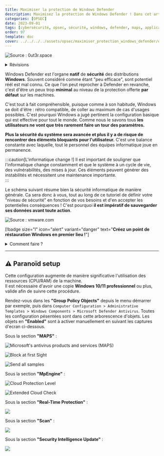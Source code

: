 ```yaml
---
title: Maximiser la protection de Windows Defender
description: Maximisez la protection de Windows Defender ! Dans cet article nous verrons la configuration que j'utilise pour augmenter les capacitiés de windows defender et ses différents modules.
categories: [OPSEC]
date: 2023-09-01
tags: [cybersécurité, opsec, sécurité, windows, defender, maps, application, guard]
order: 97
template: doc
cover: ../../../../assets/opsec/maximiser_protection_windows_defender/defender.webp
---
```



![Source : 0ut3r.space](../../../../assets/opsec/maximiser_protection_windows_defender/defender.webp)

<details>
<summary>Révisions</summary>
Auteur | Date | Changes
--- | --- | ---
contactit.fr | 01/09/2023 | Initial push
</details>

Windows Defender est l'organe **natif** de **sécurité** des distributions **Windows**. Souvent considéré comme étant "peu efficace", sont potentiel réél est mal connu. Ce que l'on peut reprocher à Defender en revanche, c'est d'être un peux trop **minimal** au niveau de la protection offerte **par défaut** sur les machines.  

C'est tout à fait compréhensible, puisque comme à son habitude, Windows se doit d'être : rétro compatible, de coller au maximum de cas d'usages possibles. C'est pourquoi Windows a jugé pertinent la configuration basique qui est effective pour tout le monde. Comme nous le savons tous **les utilisateurs ne vont que très rarement faire un tour des paramètres.**  

**Plus la sécurité du système sera avancée et plus il y a de risque de rencontrer des éléments bloquants pour l'utilisateur.** C'est une balance constante avec laquelle, tout le personnel des équipes informatique joue en permanence.  

:::caution[L'informatique change !]
Il est important de souligner que l'informatique change constamment et que le système à un cycle de vie, des vulnérabilités, des mises à jour. Ces éléments peuvent générer des instabilités et nécessitent une maintenance importante.    
::: 

Le schéma suivant résume bien la sécurité informatique de manière générale. Ca sera donc à vous, tout au long de ce tutoriel de définir votre "niveau de sécurité" en fonction de vos besoins et d'en accepter les potentielles conséquences ! C'est pourquoi **il est impératif de sauvegarder ses données avant toute action**.

![Source : vmware.com](../../../../assets/opsec/maximiser_protection_windows_defender/conveniancevssec.webp)

[!badge size="l" icon="alert" variant="danger" text="**Créez un point de réstauration Windows en premier lieu !**"]

<details>
<summary>Comment faire ?</summary>

<Steps>

1. Rechercher "Créer un point de restauration" dans le menu démarrer de Windows.

   ![](../../../../assets/opsec/maximiser_protection_windows_defender/pointderestauration.png)

2. Cliquer sur créer.

   ![](../../../../assets/opsec/maximiser_protection_windows_defender/creer.png)

3. Nommer et créer le point de restauration.

   ![](../../../../assets/opsec/maximiser_protection_windows_defender/nom.png)

4. Point de restauration en cours de création...

   ![](../../../../assets/opsec/maximiser_protection_windows_defender/progressbar.png)

5. Fermer la fenêtre.

   ![](../../../../assets/opsec/maximiser_protection_windows_defender/finished.png)

</Steps>

</details>

---

## ⚠️ Paranoïd setup

Cette configuration augmente de manière significative l'utilisation des ressources (CPU/RAM) de la machine.  
Il est nécessaire d'avoir une copie **Windows 10/11 professionnel** ou plus, valide afin de suivre cette procédure.  

Rendez-vous dans les **"Group Policy Objects"** depuis le menu démarrer par exemple, puis dans `Computer Configuration > Administrative Templates > Windows Components > Microsoft Defender Antivirus`. Toutes les configuration pésentées sont dans cette arborescence d'objets. Les objets en **"Enabled"** sont à activer manuellement en suivant les captures d'ecran ci-dessous.  

Sous la section **"MAPS"** :  

![Microsoft's antivirus products and services (MAPS)](../../../../assets/opsec/maximiser_protection_windows_defender/MAPS.png)

![Block at first Sight](../../../../assets/opsec/maximiser_protection_windows_defender/blockatfirst.png)

![Send all samples](../../../../assets/opsec/maximiser_protection_windows_defender/sendallsamples.png)

Sous la section **"MpEngine"** :  

![Cloud Protection Level](../../../../assets/opsec/maximiser_protection_windows_defender/cloudprotectionlevel.png)

![Extended Cloud Check](../../../../assets/opsec/maximiser_protection_windows_defender/extendeddcloudcheck.png)

Sous la section **"Real-Time Protection"** :  

![](../../../../assets/opsec/maximiser_protection_windows_defender/realtimeprotection.png)

Sous la section **"Scan"** :  

![](../../../../assets/opsec/maximiser_protection_windows_defender/scan.png)

Sous la section **"Security Intelligence Update"** :  

![](../../../../assets/opsec/maximiser_protection_windows_defender/intelupdates.png)